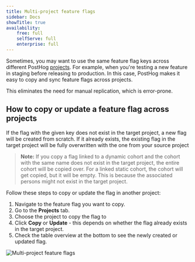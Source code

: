 ```yaml
---
title: Multi-project feature flags
sidebar: Docs
showTitle: true
availability:
    free: full
    selfServe: full
    enterprise: full
---
```


Sometimes, you may want to use the same feature flag keys across different PostHog [projects](/docs/data/organizations-and-projects). For example, when you're testing a new feature in staging before releasing to production. In this case, PostHog makes it easy to copy and sync feature flags across projects.

This eliminates the need for manual replication, which is error-prone.

## How to copy or update a feature flag across projects


If the flag with the given key does not exist in the target project, a new flag will be created from scratch. If it already exists, the existing flag in the target project will be fully overwritten with the one from your source project

> **Note:** If you copy a flag linked to a dynamic cohort and the cohort with the same name does not exist in the target project, the entire cohort will be copied over. For a linked static cohort, the cohort will get copied, but it will be empty. This is because the associated persons might not exist in the target project.

Follow these steps to copy or update the flag in another project:

1. Navigate to the feature flag you want to copy.
2. Go to the __Projects__ tab.
3. Choose the project to copy the flag to
4. Click __Copy__ or __Update__ - this depends on whether the flag already exists in the target project.
5. Check the table overview at the bottom to see the newly created or updated flag.

![Multi-project feature flags](../../images/features/feature-flags/multi-project-feature-flags.png)
